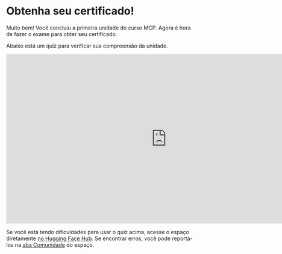 # Obtenha seu certificado!

Muito bem! Você concluiu a primeira unidade do curso MCP. Agora é hora de fazer o exame para obter seu certificado.

Abaixo está um quiz para verificar sua compreensão da unidade.

<iframe
	src="https://mcp-course-unit-1-quiz.hf.space"
	frameborder="0"
	width="850"
	height="450"
></iframe>

<Tip>

Se você está tendo dificuldades para usar o quiz acima, acesse o espaço diretamente [no Hugging Face Hub](https://huggingface.co/spaces/mcp-course/unit_1_quiz). Se encontrar erros, você pode reportá-los na [aba Comunidade](https://huggingface.co/spaces/mcp-course/unit_1_quiz/discussions) do espaço.

</Tip>
